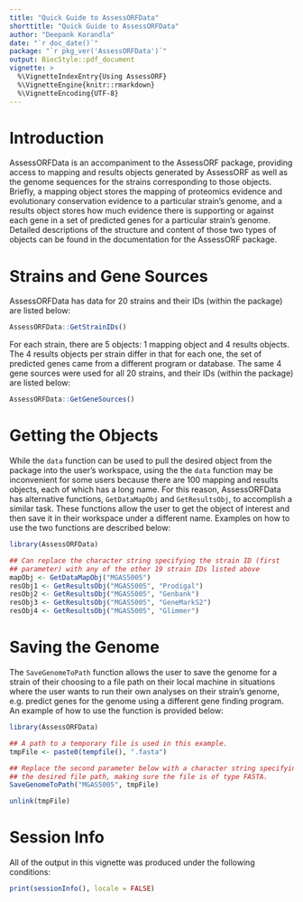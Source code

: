 ---
title: "Quick Guide to AssessORFData"
shorttitle: "Quick Guide to AssessORFData"
author: "Deepank Korandla"
date: "`r doc_date()`"
package: "`r pkg_ver('AssessORFData')`"
output: BiocStyle::pdf_document
vignette: >
  %\VignetteIndexEntry{Using AssessORF}
  %\VignetteEngine{knitr::rmarkdown}
  %\VignetteEncoding{UTF-8}
---

# Introduction

AssessORFData is an accompaniment to the AssessORF package, providing access to mapping and results objects generated by AssessORF as well as the genome sequences for the strains corresponding to those objects. Briefly, a mapping object stores the mapping of proteomics evidence and evolutionary conservation evidence to a particular strain's genome, and a results object stores how much evidence there is supporting or against each gene in a set of predicted genes for a particular strain's genome. Detailed descriptions of the structure and content of those two types of objects can be found in the documentation for the AssessORF package.

# Strains and Gene Sources

AssessORFData has data for 20 strains and their IDs (within the package) are listed below:

```{r}
AssessORFData::GetStrainIDs()
```

For each strain, there are 5 objects: 1 mapping object and 4 results objects. The 4 results objects per strain differ in that for each one, the set of predicted genes came from a different program or database. The same 4 gene sources were used for all 20 strains, and their IDs (within the package) are listed below:

```{r}
AssessORFData::GetGeneSources()
```

# Getting the Objects

While the `data` function can be used to pull the desired object from the package into the user's workspace, using the the `data` function may be inconvenient for some users because there are 100 mapping and results objects, each of which has a long name. For this reason, AssessORFData has alternative functions, `GetDataMapObj` and `GetResultsObj`, to accomplish a similar task. These functions allow the user to get the object of interest and then save it in their workspace under a different name. Examples on how to use the two functions are described below:

```{r}
library(AssessORFData)

## Can replace the character string specifying the strain ID (first
## parameter) with any of the other 19 strain IDs listed above
mapObj <- GetDataMapObj("MGAS5005")
resObj1 <- GetResultsObj("MGAS5005", "Prodigal")
resObj2 <- GetResultsObj("MGAS5005", "Genbank")
resObj3 <- GetResultsObj("MGAS5005", "GeneMarkS2")
resObj4 <- GetResultsObj("MGAS5005", "Glimmer")

```

# Saving the Genome

The `SaveGenomeToPath` function allows the user to save the genome for a strain of their choosing to a file path on their local machine in situations where the user wants to run their own analyses on their strain's genome, e.g. predict genes for the genome using a different gene finding program. An example of how to use the function is provided below:

```{r}
library(AssessORFData)

## A path to a temporary file is used in this example.
tmpFile <- paste0(tempfile(), ".fasta")

## Replace the second parameter below with a character string specifying
## the desired file path, making sure the file is of type FASTA.
SaveGenomeToPath("MGAS5005", tmpFile)

unlink(tmpFile)
```

\newpage

# Session Info

All of the output in this vignette was produced under the following conditions:

```{r echo = FALSE}
print(sessionInfo(), locale = FALSE)
```
